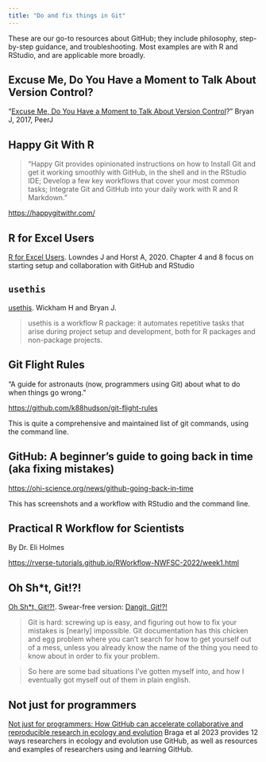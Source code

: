 ```yaml
---
title: "Do and fix things in Git"
---
```


These are our go-to resources about GitHub; they include philosophy, step-by-step guidance, and troubleshooting. Most examples are with R and RStudio, and are applicable more broadly.

## Excuse Me, Do You Have a Moment to Talk About Version Control?

"[Excuse Me, Do You Have a Moment to Talk About Version Control](https://peerj.com/preprints/3159/)?" Bryan J, 2017, PeerJ 

## Happy Git With R

> "Happy Git provides opinionated instructions on how to Install Git and get it working smoothly with GitHub, in the shell and in the RStudio IDE; Develop a few key workflows that cover your most common tasks; Integrate Git and GitHub into your daily work with R and R Markdown."

<https://happygitwithr.com/>

## R for Excel Users

[R for Excel Users](https://rstudio-conf-2020.github.io/r-for-excel/). Lowndes J and Horst A, 2020. Chapter 4 and 8 focus on starting setup and collaboration with GitHub and RStudio

## `usethis`

[usethis](https://usethis.r-lib.org/). Wickham H and Bryan J.

> usethis is a workflow R package: it automates repetitive tasks that arise during project setup and development, both for R packages and non-package projects.

## Git Flight Rules

"A guide for astronauts (now, programmers using Git) about what to do when things go wrong."

<https://github.com/k88hudson/git-flight-rules>

This is quite a comprehensive and maintained list of git commands, using the command line.

## GitHub: A beginner's guide to going back in time (aka fixing mistakes)

<https://ohi-science.org/news/github-going-back-in-time>

This has screenshots and a workflow with RStudio and the command line.

## Practical R Workflow for Scientists

By Dr. Eli Holmes

<https://rverse-tutorials.github.io/RWorkflow-NWFSC-2022/week1.html>

## Oh Sh*t, Git!?!

[Oh Sh*t, Git!?!](https://ohshitgit.com/). Swear-free version: [Dangit, Git!?!](https://dangitgit.com/)

> Git is hard: screwing up is easy, and figuring out how to fix your mistakes is [nearly] impossible. Git documentation has this chicken and egg problem where you can't search for how to get yourself out of a mess, unless you already know the name of the thing you need to know about in order to fix your problem.

> So here are some bad situations I've gotten myself into, and how I eventually got myself out of them in plain english.

## Not just for programmers

[Not just for programmers: How GitHub can accelerate collaborative and reproducible research in ecology and evolution](https://besjournals.onlinelibrary.wiley.com/doi/10.1111/2041-210X.14108) Braga et al 2023 provides 12 ways researchers in ecology and evolution use GitHub, as well as resources and examples of researchers using and learning GitHub. 


